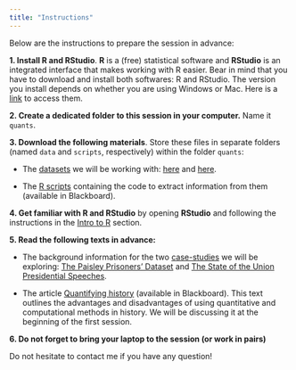 ```yaml
---
title: "Instructions"
---
```


Below are the instructions to prepare the session in advance: 

**1. Install R and RStudio**. **R** is a (free) statistical software and **RStudio** is an integrated interface that makes working with R easier. Bear in mind that you have to download and install both softwares: R and RStudio. The version you install depends on whether you are using Windows or Mac. Here is a [link](https://posit.co/download/rstudio-desktop/) to access them.

**2. Create a dedicated folder to this session in your computer.** Name it `quants`. 

**3. Download the following materials**. Store these files in separate folders (named `data` and `scripts`, respectively) within the folder `quants`:

  * The [datasets]{.underline} we will be working with: [here](data/paisley-data.xlsx) and <a href="data/state-of-the-union-texts.csv" download>here</a>.
    
  * The [R scripts]{.underline} containing the code to extract information from them (available in Blackboard).
  
**4. Get familiar with R and RStudio** by opening **RStudio** and following the instructions in the [Intro to R](get-r.html) section.  
  
**5. Read the following texts in advance:** 

  - The background information for the two [case-studies]{.underline} we will be exploring: [The Paisley Prisoners' Dataset](backg-paisley.html) and [The State of the Union Presidential Speeches](backg-speeches.html).

  - The article [Quantifying history]{.underline} (available in Blackboard). This text outlines the advantages and disadvantages of using quantitative and computational methods in history. We will be discussing it at the beginning of the first session.

**6. Do not forget to bring your laptop to the session (or work in pairs)**

\vspace{1em}

Do not hesitate to contact me if you have any question!
